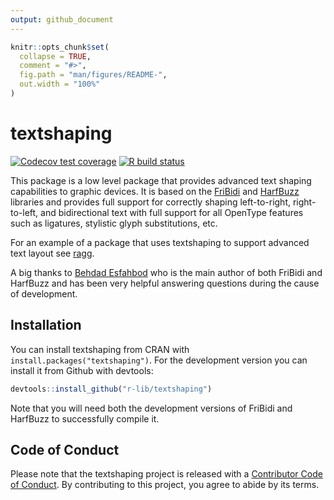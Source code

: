 ```yaml
---
output: github_document
---
```


<!-- README.md is generated from README.Rmd. Please edit that file -->

```r
knitr::opts_chunk$set(
  collapse = TRUE,
  comment = "#>",
  fig.path = "man/figures/README-",
  out.width = "100%"
)
```

# textshaping

<!-- badges: start -->
[![Codecov test coverage](https://codecov.io/gh/r-lib/textshaping/branch/master/graph/badge.svg)](https://codecov.io/gh/r-lib/textshaping?branch=master)
[![R build status](https://github.com/r-lib/textshaping/workflows/R-CMD-check/badge.svg)](https://github.com/r-lib/textshaping/actions)
<!-- badges: end -->

This package is a low level package that provides advanced text shaping capabilities to graphic devices. It is based on the [FriBidi](https://github.com/fribidi/fribidi) and [HarfBuzz](https://harfbuzz.github.io) libraries and provides full support for correctly shaping left-to-right, right-to-left, and bidirectional text with full support for all OpenType features such as ligatures, stylistic glyph substitutions, etc.

For an example of a package that uses textshaping to support advanced text layout see [ragg](https://ragg.r-lib.org).

A big thanks to [Behdad Esfahbod](http://behdad.org) who is the main author of both FriBidi and HarfBuzz and has been very helpful answering questions during the cause of development.

## Installation
You can install textshaping from CRAN with `install.packages("textshaping")`. For the development version you can install it from Github with devtools:

```r
devtools::install_github("r-lib/textshaping")
```

Note that you will need both the development versions of FriBidi and HarfBuzz to successfully compile it.

## Code of Conduct
Please note that the textshaping project is released with a [Contributor Code of Conduct](https://contributor-covenant.org/version/2/0/CODE_OF_CONDUCT.html). By contributing to this project, you agree to abide by its terms.
